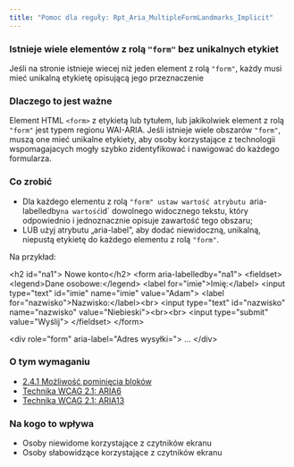 ```yaml
---
title: "Pomoc dla reguły: Rpt_Aria_MultipleFormLandmarks_Implicit"
---
```


<div className="toolHelp">
<Row>
<Column colLg={16} colMd={8} colSm={4} className="toolHead">

### Istnieje wiele elementów z rolą `"form"` bez unikalnych etykiet

<div id="locLevel"></div>

Jeśli na stronie istnieje wiecej niż jeden element z rolą `"form"`, każdy musi mieć unikalną etykietę opisującą jego przeznaczenie

</Column>
</Row>
<Row>
<Column colLg={11} colMd={5} colSm={4} className="toolMain">

### Dlaczego to jest ważne

Element HTML `<form>` z etykietą lub tytułem, lub jakikolwiek element z rolą `"form"` jest typem regionu WAI-ARIA. Jeśli istnieje wiele obszarów `"form"`, muszą one mieć unikalne etykiety, aby osoby korzystające z technologii wspomagajacych mogły szybko zidentyfikować i&nbsp;nawigować do każdego formularza.


<div id="locSnippet"></div>

### Co zrobić

* Dla każdego elementu z rolą `"form" ustaw wartość atrybutu `aria-labelledby` na wartość `id` dowolnego widocznego tekstu, który odpowiednio i jednoznacznie opisuje zawartość tego obszaru;
* LUB użyj atrybutu „aria-label”, aby dodać niewidoczną, unikalną, niepustą etykietę do każdego elementu z rolą `"form"`.


Na przykład:

<CodeSnippet type="multi" light={true}>&lt;h2 id="na1"&gt; Nowe konto&lt;/h2&gt;
&lt;form  aria-labelledby="na1"&gt;
  &lt;fieldset&gt;
    &lt;legend&gt;Dane osobowe:&lt;/legend&gt;
    &lt;label for="imie"&gt;Imię:&lt;/label&gt;
    &lt;input type="text" id="imie" name="imie" value="Adam"&gt;
    &lt;label for="nazwisko"&gt;Nazwisko:&lt;/label&gt;&lt;br&gt;
    &lt;input type="text" id="nazwisko" name="nazwisko" value="Niebieski"&gt;&lt;br&gt;&lt;br&gt;
    &lt;input type="submit" value="Wyślij"&gt;
  &lt;/fieldset&gt;
&lt;/form&gt;
    
    
&lt;div role="form" aria-label="Adres wysyłki="&gt;
	...
&lt;/div&gt;</CodeSnippet>

</Column>
<Column colLg={5} colMd={3} colSm={4} className="toolLeft">

### O tym wymaganiu

* [2.4.1 Możliwość pominięcia bloków](https://wcag.lepszyweb.pl/#bypass-blocks)
* [Technika WCAG 2.1: ARIA6](https://www.w3.org/WAI/WCAG21/Techniques/aria/ARIA6)
* [Technika WCAG 2.1: ARIA13](https://www.w3.org/WAI/WCAG21/Techniques/aria/ARIA13)

### Na kogo to wpływa

* Osoby niewidome korzystające z czytników ekranu
* Osoby słabowidzące korzystające z czytników ekranu

</Column>
</Row>
</div>

